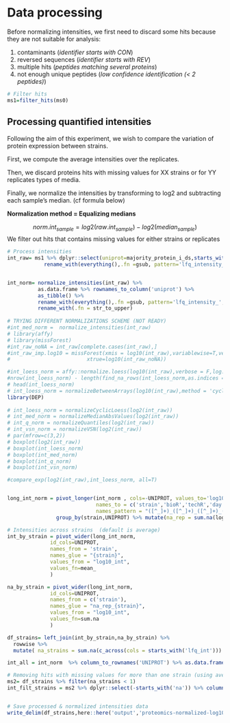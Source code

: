 # Data processing

Before normalizing intensities, we first need to discard some hits because they
are not suitable for analysis:

 1. contaminants (*identifier starts with CON*)
 2. reversed sequences (*identifier starts with REV*)
 3. multiple hits (*peptides matching several proteins*)
 4. not enough unique peptides (*low confidence identification (< 2 peptides)*)

```r
# Filter hits
ms1=filter_hits(ms0)
```

## Processing quantified intensities

Following the aim of this experiment, we wish to compare the variation of protein 
expression between strains.

First, we compute the average intensities over the replicates.

Then, we discard proteins hits with missing values for XX strains or for YY replicates
types of media. 

Finally, we normalize the intensities by transforming to log2 and subtracting 
each sample's median. (cf formula below)


**Normalization method = Equalizing medians**

$$ norm.int_{sample} = log2(raw.int_{sample}) - log2(median_{sample}) $$
We filter out hits that contains missing values for either strains or replicates

```r
# Process intensities
int_raw= ms1 %>% dplyr::select(uniprot=majority_protein_i_ds,starts_with("lfq")) %>% as.data.frame() %>% column_to_rownames('uniprot') %>% 
            rename_with(everything(),.fn =gsub, pattern='lfq_intensity_', replacement='') 


int_norm= normalize_intensities(int_raw) %>% 
          as.data.frame %>% rownames_to_column('uniprot') %>%
          as_tibble() %>%
          rename_with(everything(),.fn =gsub, pattern='lfq_intensity_', replacement='') %>% 
          rename_with(.fn = str_to_upper)
         
# TRYING DIFFERENT NORMALIZATIONS SCHEME (NOT READY)
#int_med_norm =  normalize_intensities(int_raw) 
# library(affy)
# library(missForest)
#int_raw_noNA = int_raw[complete.cases(int_raw),]
#int_raw_imp.log10 = missForest(xmis = log10(int_raw),variablewise=T,verbose=T,
#                         xtrue=log10(int_raw_noNA))

#int_loess_norm = affy::normalize.loess(log10(int_raw),verbose = F,log.it = F)
#nrow(int_loess_norm) - length(find_na_rows(int_loess_norm,as.indices = T))
# head(int_loess_norm)
# int_loess_norm = normalizeBetweenArrays(log10(int_raw),method = 'cyclicloess')
library(DEP)
 
# int_loess_norm = normalizeCyclicLoess(log2(int_raw))
# int_med_norm = normalizeMedianAbsValues(log2(int_raw))
# int_q_norm = normalizeQuantiles(log2(int_raw))
# int_vsn_norm = normalizeVSN(log2(int_raw))
# par(mfrow=c(3,2))
# boxplot(log2(int_raw))
# boxplot(int_loess_norm)
# boxplot(int_med_norm)
# boxplot(int_q_norm)
# boxplot(int_vsn_norm)

#compare_exp(log2(int_raw),int_loess_norm, all=T)


long_int_norm = pivot_longer(int_norm , cols=-UNIPROT, values_to='log10_int',
                             names_to = c('strain','bioR','techR','day'),
                             names_pattern = "([^_]+)_([^_]+)_([^_]+)_([^_]+)") %>%
                group_by(strain,UNIPROT) %>% mutate(na_rep = sum.na(log10_int))

# Intensities across strains  (default is average)
int_by_strain = pivot_wider(long_int_norm,
              id_cols=UNIPROT,
              names_from = 'strain',
              names_glue = "{strain}",
              values_from = "log10_int",
              values_fn=mean_
              )

na_by_strain = pivot_wider(long_int_norm,
              id_cols=UNIPROT,
              names_from = c('strain'),
              names_glue = "na_rep_{strain}",
              values_from = "log10_int",
              values_fn=sum.na
              )

df_strains= left_join(int_by_strain,na_by_strain) %>% 
  rowwise %>%
  mutate( na_strains = sum.na(c_across(cols = starts_with('lfq_int'))) )

int_all = int_norm  %>% column_to_rownames('UNIPROT') %>% as.data.frame()

# Removing hits with missing values for more than one strain (using average intensities over replicates)
ms2= df_strains %>% filter(na_strains < 1)
int_filt_strains = ms2 %>% dplyr::select(-starts_with('na')) %>% column_to_rownames('UNIPROT') %>% as.data.frame()


# Save processed & normalized intensities data
write_delim(df_strains,here::here('output','proteomics-normalized-log10_intensities.tsv'),delim='\t')

```
